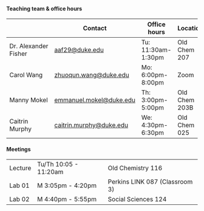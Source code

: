 #### Teaching team & office hours

|                      | Contact                                             | Office hours       | Location      |
|---------------|---------------|---------------|---------------|
| Dr. Alexander Fisher | [aaf29\@duke.edu](aaf29@duke.edu)                   | Tu: 11:30am-1:30pm | Old Chem 207  |
| Carol Wang           | [zhuoqun.wang\@duke.edu](zhuoqun.wang@duke.edu)     | Mo: 6:00pm-8:00pm    | Zoom          |
| Manny Mokel          | [emmanuel.mokel\@duke.edu](emmanuel.mokel@duke.edu) | Th: 3:00pm-5:00pm  | Old Chem 203B |
| Caitrin Murphy       | [caitrin.murphy\@duke.edu](caitrin.murphy@duke.edu) | We: 4:30pm-6:30pm  | Old Chem 025  |

#### Meetings

|         |                       |                                |
|---------|-----------------------|--------------------------------|
| Lecture | Tu/Th 10:05 - 11:20am | Old Chemistry 116              |
| Lab 01  | M 3:05pm - 4:20pm     | Perkins LINK 087 (Classroom 3) |
| Lab 02  | M 4:40pm - 5:55pm     | Social Sciences 124            |
